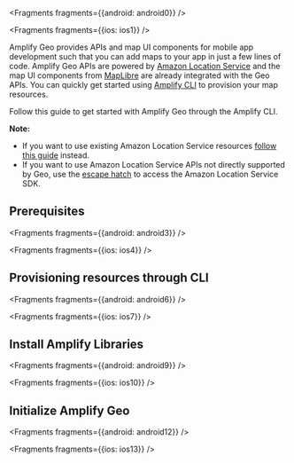 
<Fragments fragments={{android: android0}} />


<Fragments fragments={{ios: ios1}} />

Amplify Geo provides APIs and map UI components for mobile app development such that you can add maps to your app in just a few lines of code.
Amplify Geo APIs are powered by [Amazon Location Service](https://aws.amazon.com/location/) and the map UI components from [MapLibre](https://maplibre.org/) are already integrated with the Geo APIs. You can quickly get started using [Amplify CLI](/cli/geo/maps) to provision your map resources.

Follow this guide to get started with Amplify Geo through the Amplify CLI.

**Note:** 
- If you want to use existing Amazon Location Service resources [follow this guide](/lib/geo/existing-resources) instead.
- If you want to use Amazon Location Service APIs not directly supported by Geo, use the [escape hatch](/lib/geo/escapehatch) to access the Amazon Location Service SDK.

## Prerequisites


<Fragments fragments={{android: android3}} />


<Fragments fragments={{ios: ios4}} />

## Provisioning resources through CLI


<Fragments fragments={{android: android6}} />


<Fragments fragments={{ios: ios7}} />

## Install Amplify Libraries


<Fragments fragments={{android: android9}} />


<Fragments fragments={{ios: ios10}} />

## Initialize Amplify Geo


<Fragments fragments={{android: android12}} />


<Fragments fragments={{ios: ios13}} />
